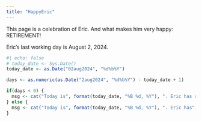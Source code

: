 ```yaml
---
title: "HappyEric"
---
```


This page is a celebration of Eric. And what makes him very happy: RETIREMENT!

Eric's last working day is August 2, 2024.

```r
#| echo: false
# today_date <- Sys.Date()
today_date <- as.Date("02aug2024", "%d%b%Y")

days <- as.numeric(as.Date("2aug2024", "%d%b%Y") - today_date + 1)

if(days < 0) {
  msg <- cat("Today is", format(today_date, "%B %d, %Y"), ". Eric has already been retired", abs(days), "days.")
} else {
  msg <- cat("Today is", format(today_date, "%B %d, %Y"), ". Eric has", days, "days before he is done.")
}


```
